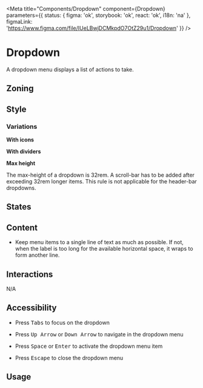 


<Meta
	title="Components/Dropdown"
	component={Dropdown}
	parameters={{
        status: { figma: 'ok', storybook: 'ok', react: 'ok', i18n: 'na' },
        figmaLink: 'https://www.figma.com/file/IUeLBwjDCMkpdO7OtZ29u1/Dropdown' }}
/>

# Dropdown

A dropdown menu displays a list of actions to take.

## Zoning

<FigmaImage
	src="https://www.figma.com/file/qc8oUSyVJM67gSsbTShftt/%F0%9F%93%90-Zoning?node-id=1%3A22"
	alt="zoning image for dropdown"
/>

## Style

### Variations

**With icons**

<Canvas>
	<Story height="25rem" story={Stories.WithIcons} />
</Canvas>

**With dividers**

<Canvas>
	<Story height="25rem" story={Stories.WithDividers} />
</Canvas>

**Max height**

The max-height of a dropdown is 32rem. A scroll-bar has to be added after exceeding 32rem longer items.
This rule is not applicable for the header-bar dropdowns.

<Canvas>
	<Story height="36rem" story={Stories.WithManyItems} />
</Canvas>

## States

<FigmaImage
	src="https://www.figma.com/file/IUeLBwjDCMkpdO7OtZ29u1/Dropdown?node-id=3%3A250"
	alt="dropdown behaviors"
/>

## Content

<Use>
	<Use.Do>
		<ul>
			<li>
				Keep menu items to a single line of text as much as possible. If not, when the label is too
				long for the available horizontal space, it wraps to form another line.
			</li>
		</ul>
	</Use.Do>
</Use>

<Canvas>
	<Story height="25rem" story={Stories.WithLongText} />
</Canvas>

## Interactions

N/A

## Accessibility

- Press <kbd>Tabs</kbd> to focus on the dropdown

- Press <kbd>Up Arrow</kbd> or <kbd>Down Arrow</kbd> to navigate in the dropdown menu

- Press <kbd>Space</kbd> or <kbd>Enter</kbd> to activate the dropdown menu item

- Press <kbd>Escape</kbd> to close the dropdown menu

## Usage

<ArgsTable story="usage" />
